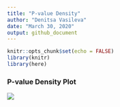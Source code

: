 ```yaml
---
title: "P-value Density"
author: "Denitsa Vasileva"
date: "March 30, 2020"
output: github_document
---
```


```r
knitr::opts_chunk$set(echo = FALSE)
library(knitr)
library(here)
```

### P-value Density Plot

![](../results/final/pvalue_density_plot.png)


